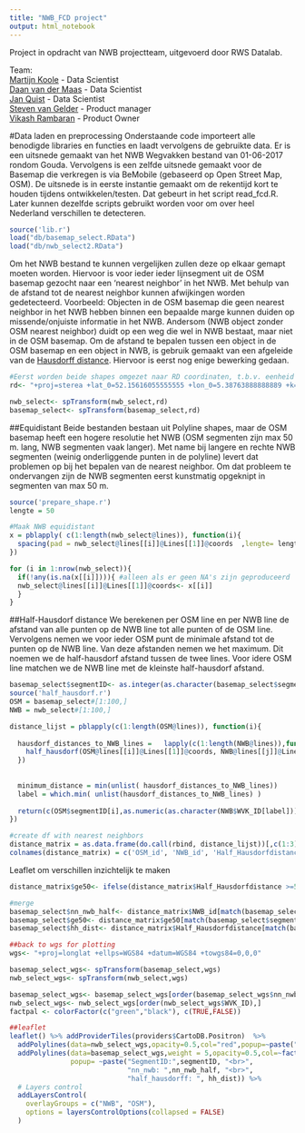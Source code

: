 ```yaml
---
title: "NWB_FCD project"
output: html_notebook
---
```


Project in opdracht van NWB projectteam, uitgevoerd door RWS Datalab.

Team:  
[Martijn Koole](martijn.koole@rws.nl) - Data Scientist  
[Daan van der Maas](daan.vander.maas@rws.nl) - Data Scientist  
[Jan Quist](jan.quist@rws.nl) - Data Scientist  
[Steven van Gelder](steven.van.gelder@rws.nl) - Product manager  
[Vikash Rambaran](vikash.rambaran@rws.nl) - Product Owner  


#Data laden en preprocessing
Onderstaande code importeert alle benodigde libraries en functies en laadt vervolgens de gebruikte data. Er is een uitsnede gemaakt van het NWB Wegvakken bestand van 01-06-2017 rondom Gouda. Vervolgens is een zelfde uitsnede gemaakt voor de Basemap die verkregen is via BeMobile (gebaseerd op Open Street Map, OSM). De uitsnede is in eerste instantie gemaakt om de rekentijd kort te houden tijdens ontwikkelen/testen. Dat gebeurt in het script read_fcd.R. Later kunnen dezelfde scripts gebruikt worden voor om over heel Nederland verschillen te detecteren.

```r
source('lib.r')
load("db/basemap_select.RData")
load("db/nwb_select2.RData")
```

Om het NWB bestand te kunnen vergelijken zullen deze op elkaar gemapt moeten worden. Hiervoor is voor ieder ieder lijnsegment uit de OSM basemap gezocht naar een 'nearest neighbor' in het NWB. Met behulp van de afstand tot de nearest neighbor kunnen afwijkingen worden gedetecteerd. Voorbeeld: Objecten in de OSM basemap die geen nearest neighbor in het NWB hebben binnen een bepaalde marge kunnen duiden op missende/onjuiste informatie in het NWB. Andersom (NWB object zonder OSM nearest neighbor) duidt op een weg die wel in NWB bestaat, maar niet in de OSM basemap. Om de afstand te bepalen tussen een object in de OSM basemap en een object in NWB, is gebruik gemaakt van een afgeleide van de [Hausdorff distance](https://en.wikipedia.org/wiki/Hausdorff_distance). Hiervoor is eerst nog enige bewerking gedaan.


```r
#Eerst worden beide shapes omgezet naar RD coordinaten, t.b.v. eenheid meter
rd<- "+proj=sterea +lat_0=52.15616055555555 +lon_0=5.38763888888889 +k=0.999908 +x_0=155000 +y_0=463000 +ellps=bessel +units=m +towgs84=565.2369,50.0087,465.658,-0.406857330322398,0.350732676542563,-1.8703473836068,4.0812 +no_defs"

nwb_select<- spTransform(nwb_select,rd)
basemap_select<- spTransform(basemap_select,rd)

```

##Equidistant
Beide bestanden bestaan uit Polyline shapes, maar de OSM basemap heeft een hogere resolutie het NWB (OSM segmenten zijn max 50 m. lang, NWB segmenten vaak langer). Met name bij langere en rechte NWB segmenten (weinig onderliggende punten in de polyline) levert dat problemen op bij het bepalen van de nearest neighbor. Om dat probleem te ondervangen zijn de NWB segmenten eerst kunstmatig opgeknipt in segmenten van max 50 m.

```r
source('prepare_shape.r')
lengte = 50

#Maak NWB equidistant
x = pblapply( c(1:length(nwb_select@lines)), function(i){
  spacing(pad = nwb_select@lines[[i]]@Lines[[1]]@coords  ,lengte= lengte)
})

for (i in 1:nrow(nwb_select)){
  if(!any(is.na(x[[i]]))){ #alleen als er geen NA's zijn geproduceerd
  nwb_select@lines[[i]]@Lines[[1]]@coords<- x[[i]]
  }
}


```

##Half-Hausdorf distance
We berekenen per OSM line en per NWB line de afstand van alle punten op de NWB line tot alle punten of de OSM line. Vervolgens nemen we voor ieder OSM punt de minimale afstand tot de punten op de NWB line. Van deze afstanden nemen we het maximum. Dit noemen we de half-hausdorf afstand tussen de twee lines. Voor idere OSM line matchen we de NWB line met de kleinste half-hausdorf afstand.

 

```r

basemap_select$segmentID<- as.integer(as.character(basemap_select$segmentID))
source('half_hausdorf.r')
OSM = basemap_select#[1:100,]
NWB = nwb_select#[1:100,]

distance_lijst = pblapply(c(1:length(OSM@lines)), function(i){
  
  hausdorf_distances_to_NWB_lines =   lapply(c(1:length(NWB@lines)),function(j){
    half_hausdorf(OSM@lines[[i]]@Lines[[1]]@coords, NWB@lines[[j]]@Lines[[1]]@coords  )
  })
  
  
  minimum_distance = min(unlist( hausdorf_distances_to_NWB_lines))
  label = which.min( unlist(hausdorf_distances_to_NWB_lines) )
  
  return(c(OSM$segmentID[i],as.numeric(as.character(NWB$WVK_ID[label])), minimum_distance))
})

#create df with nearest neighbors
distance_matrix = as.data.frame(do.call(rbind, distance_lijst))[,c(1:3)]
colnames(distance_matrix) = c('OSM_id', 'NWB_id', 'Half_Hausdorfdistance')

```

Leaflet om verschillen inzichtelijk te maken
```r


distance_matrix$ge50<- ifelse(distance_matrix$Half_Hausdorfdistance >=50, TRUE,FALSE) #hh distance greater than or equal to 50 m

#merge
basemap_select$nn_nwb_half<- distance_matrix$NWB_id[match(basemap_select$segmentID,distance_matrix$OSM_id)]
basemap_select$ge50<- distance_matrix$ge50[match(basemap_select$segmentID,distance_matrix$OSM_id)]
basemap_select$hh_dist<- distance_matrix$Half_Hausdorfdistance[match(basemap_select$segmentID,distance_matrix$OSM_id)]

##back to wgs for plotting
wgs<- "+proj=longlat +ellps=WGS84 +datum=WGS84 +towgs84=0,0,0"

basemap_select_wgs<- spTransform(basemap_select,wgs)
nwb_select_wgs<- spTransform(nwb_select,wgs)

basemap_select_wgs<- basemap_select_wgs[order(basemap_select_wgs$nn_nwb_half),]
nwb_select_wgs<- nwb_select_wgs[order(nwb_select_wgs$WVK_ID),]
factpal <- colorFactor(c("green","black"), c(TRUE,FALSE))

##leaflet
leaflet() %>% addProviderTiles(providers$CartoDB.Positron)  %>% 
  addPolylines(data=nwb_select_wgs,opacity=0.5,col="red",popup=~paste("WVK_ID: ",WVK_ID),group="NWB") %>% 
  addPolylines(data=basemap_select_wgs,weight = 5,opacity=0.5,col=~factpal(ge50),group="OSM",
               popup= ~paste("SegmentID:",segmentID, "<br>",
                             "nn_nwb: ",nn_nwb_half, "<br>",
                             "half_hausdorff: ", hh_dist)) %>%
  # Layers control
  addLayersControl(
    overlayGroups = c("NWB", "OSM"),
    options = layersControlOptions(collapsed = FALSE)
  )

```






